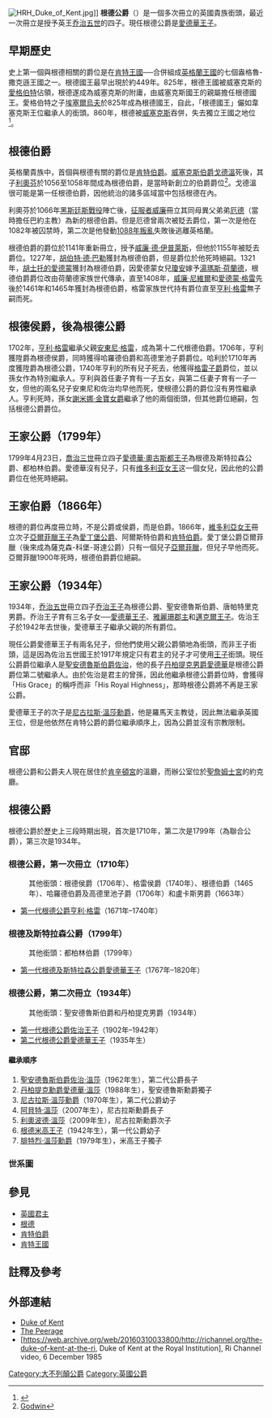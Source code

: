 {{NoteTA
|G1=PoliticiansUK
|G2=UK Places
|G3=People
|G4=Country
|T=zh-hk:根德公爵; zh-tw:肯特公爵; zh-cn:肯特公爵;
|1=zh-hk:根德; zh-tw:肯特; zh-cn:肯特;
|2=zh-hk:佐治; zh-tw:喬治; zh-cn:乔治;
|3=zh-hk:亞爾菲臘; zh-tw:阿爾弗雷德; zh-cn:阿尔弗雷德;
}}
{{Infobox peerage title
|name              = 根德公爵
|image             = [[File:Coat_of_Arms_of_Edward,_Duke_of_Kent.svg|220px]]
|blazon            =
|creation_date     = 1934年10月12日
|monarch           = [[佐治五世|佐治五世]]
|peerage           = [[英國貴族|英國貴族]]
|first_holder      = [[喬治王子_(肯特公爵)|第一代公爵佐治王子殿下]]
|present_holder    = [[愛德華親王_(肯特公爵)|第二代公爵愛德華王子殿下]]
|remainder_to      = 第一代公爵合法男性繼承人
|subsidiary_titles = 聖安德魯斯伯爵<br/>丹柏提克男爵
|heir_apparent     = [[佐治·溫莎_(安德魯斯伯爵)|安德魯斯伯爵佐治]]
|}}

[[Image:HRH_Duke_of_Kent.jpg|thumb]]]]
'''根德公爵'''（{{lang|en|Duke of Kent}}）是一個多次冊立的英國貴族銜頭，最近一次冊立是授予英王[[乔治五世|乔治五世]]的四子。現任根德公爵是[[愛德華親王_(根德公爵)|愛德華王子]]。

==早期歷史==
史上第一個與根德相關的爵位是在[[肯特王國|肯特王國]]──合併組成[[英格蘭王國|英格蘭王國]]的七個盎格魯-撒克遜王國之一。根德國王最早出現於約449年。825年，根德王國被威塞克斯的[[愛格伯特|愛格伯特]]佔領，根德遂成為威塞克斯的附庸，由威塞克斯國王的親屬擔任根德國王。愛格伯特之子[[埃塞爾烏夫|埃塞爾烏夫]]於825年成為根德國王，自此，「根德國王」儼如韋塞克斯王位繼承人的銜頭。860年，根德被[[威塞克斯王國|威塞克斯]]吞併，失去獨立王國之地位<ref>{{Cite web |url=http://www.historyfiles.co.uk/KingListsBritain/EnglandKent.htm |title=Kings of Kent |access-date=2014-05-03 |archive-date=2021-02-27 |archive-url=https://web.archive.org/web/20210227004455/https://www.historyfiles.co.uk/KingListsBritain/EnglandKent.htm |dead-url=no }}</ref>。

==根德伯爵==
{{main|肯特伯爵}}
英格蘭貴族中，首個與根德有關的爵位是[[肯特伯爵|肯特伯爵]]。[[戈德溫_(威塞克斯伯爵)|威塞克斯伯爵戈德溫]]死後，其子[[利奧芬·戈德溫松|利奧芬]]於1056至1058年間成為根德伯爵，是當時新創立的伯爵爵位<ref>[https://web.archive.org/web/20091027151836/http://www.geocities.com/egfrothos/Godwins.html Godwin]</ref>。戈德溫很可能是第一任根德伯爵，因他統治的諸多區域當中包括根德在內。

利奧芬於1066年[[黑斯廷斯戰役|黑斯廷斯戰役]]陣亡後，[[征服者威廉|征服者威廉]]冊立其同母異父弟弟[[巴約的厄德|厄德]]（當時擔任巴約主教）為新的根德伯爵。但是厄德曾兩次被貶去爵位，第一次是他在1082年被囚禁時，第二次是他發動[[1088年叛亂|1088年叛亂]]失敗後逃離英格蘭。

根德伯爵的爵位於1141年重新冊立，授予[[威廉·德·伊普萊斯|威廉·德·伊普萊斯]]，但他於1155年被貶去爵位。1227年，[[胡伯特·德·巴勒|胡伯特·德·巴勒]]獲封為根德伯爵，但是爵位於他死時絕嗣。1321年，[[胡士托的愛德蒙|胡士托的愛德蒙]]獲封為根德伯爵，因愛德蒙女兒[[肯特的瓊安|瓊安]]嫁予[[湯瑪斯·荷蘭德|湯瑪斯·荷蘭德]]，根德伯爵爵位改由荷蘭德家族世代傳承，直至1408年，[[威廉·尼維爾|威廉·尼維爾]]和[[愛德蒙·格雷|愛德蒙·格雷]]先後於1461年和1465年獲封為根德伯爵，格雷家族世代持有爵位直至[[亨利·格雷_(根德公爵)|亨利·格雷]]無子嗣而死。

==根德侯爵，後為根德公爵==
1702年，[[亨利·格雷_(根德公爵)|亨利·格雷]]繼承父親[[安東尼·格雷|安東尼·格雷]]，成為第十二代根德伯爵。1706年，亨利獲陞爵為根德侯爵，同時獲得哈羅德伯爵和高德里池子爵爵位。哈利於1710年再度獲陞爵為根德公爵，1740年亨利的所有兒子死去，他獲得[[格雷子爵|格雷子爵]]爵位，並以孫女作為特別繼承人。亨利與首任妻子育有一子五女，與第二任妻子育有一子一女，但他的兩名兒子安東尼和佐治均早他而死，使根德公爵的爵位沒有男性繼承人。亨利死時，孫女[[謝米娜·約克|謝米娜·金寶女爵]]繼承了他的兩個銜頭，但其他爵位絕嗣，包括根德公爵爵位。

==王家公爵（1799年）==
1799年4月23日，[[喬治三世|喬治三世]]冊立四子[[愛德華王子_(肯特及斯特拉森公爵)|愛德華·奧古斯都王子]]為根德及斯特拉森公爵、都柏林伯爵。愛德華沒有兒子，只有[[维多利亚_(英国女王)|维多利亚女王]]这一個女兒，因此他的公爵爵位在他死時絕嗣。

==王家伯爵（1866年）==
根德的爵位再度冊立時，不是公爵或侯爵，而是伯爵。1866年，[[维多利亚_(英国女王)|維多利亞女王]]冊立次子[[亞爾菲臘_(薩克森-科堡-哥達公爵)|亞爾菲臘王子]]為[[愛丁堡公爵|愛丁堡公爵]]、阿爾斯特伯爵和[[肯特伯爵|肯特伯爵]]。愛丁堡公爵亞爾菲臘（後來成為薩克森-科堡-哥達公爵）只有一個兒子[[阿爾弗雷德親王_(愛丁堡和薩克森-科堡-哥達)|亞爾菲臘]]，但兒子早他而死。亞爾菲臘1900年死時，根德伯爵爵位絕嗣。

==王家公爵（1934年）==
1934年，[[乔治五世|乔治五世]]冊立四子[[喬治王子_(肯特公爵)|乔治王子]]為根德公爵、聖安德魯斯伯爵、唐帕特里克男爵。乔治王子育有三名子女──[[愛德華親王_(肯特公爵)|愛德華王子]]、[[雅麗珊郡主_(歐志偉爵士夫人)|雅麗珊郡主]]和[[邁克爾王子|邁克爾王子]]。佐治王子於1942年去世後，愛德華王子繼承父親的所有爵位。

現任公爵愛德華王子有兩名兒子，但他們使用父親公爵領地為銜頭，而非王子銜頭，這是因為佐治五世國王於1917年規定只有君主的兒子才可使用[[英國王子|王子]]銜頭。現任公爵爵位繼承人是[[佐治·溫莎_(安德魯斯伯爵)|聖安德魯斯伯爵佐治]]，他的長子[[愛德華·溫莎_(丹柏提克男爵)|丹柏提克男爵愛德華]]是根德公爵爵位第二號繼承人。由於佐治是君主的曾孫，因此他繼承根德公爵爵位時，會獲得「His Grace」的稱呼而非「His Royal Highness」，那時根德公爵將不再是王家公爵。

愛德華王子的次子是[[尼古拉斯·溫莎勳爵|尼古拉斯·溫莎勳爵]]，他是羅馬天主教徒，因此無法繼承英國王位，但是他依然在肯特公爵的爵位繼承順序上，因為公爵並沒有宗教限制。

==官邸==
根德公爵和公爵夫人現在居住於[[肯辛頓宮|肯辛頓宮]]的溫廳，而辦公室位於[[聖詹姆士宮|聖詹姆士宮]]的約克廳。

==根德公爵==
根德公爵於歷史上三段時期出現，首次是1710年，第二次是1799年（為聯合公爵），第三次是1934年。

===根德公爵，第一次冊立（1710年）===
:其他銜頭：根德侯爵（1706年）、格雷侯爵（1740年）、根德伯爵（1465年）、哈羅德伯爵及高德里池子爵（1706年）和盧卡斯男爵（1663年）
*[[亨利·格雷_(根德公爵)|第一代根德公爵亨利·格雷]]（1671年–1740年）

===根德及斯特拉森公爵（1799年）===
:其他銜頭：都柏林伯爵（1799年）
*[[愛德華王子_(肯特及斯特拉森公爵)|第一代根德及斯特拉森公爵愛德華王子]]（1767年–1820年）

===根德公爵，第二次冊立（1934年）===
:其他銜頭：聖安德魯斯伯爵和丹柏提克男爵（1934年）
*[[喬治王子_(肯特公爵)|第一代根德公爵佐治王子]]（1902年–1942年）
*[[愛德華親王_(肯特公爵)|第二代根德公爵愛德華王子]]（1935年生）

====繼承順序====
# [[佐治·溫莎_(聖安德魯斯伯爵)|聖安德魯斯伯爵佐治·溫莎]]（1962年生），第二代公爵長子
# [[愛德華·溫莎_(丹柏提克勳爵)|丹柏提克勳爵愛德華·溫莎]]（1988年生），聖安德魯斯勳爵獨子
# [[尼古拉斯·溫莎勳爵|尼古拉斯·溫莎勳爵]]（1970年生），第二代公爵幼子
# [[阿貝特·溫莎|阿貝特·溫莎]]（2007年生），尼古拉斯勳爵長子
# [[利奧波德·溫莎|利奧波德·溫莎]]（2009年生），尼古拉斯勳爵次子
# [[邁克爾王子|根德米高王子]]（1942年生），第一代公爵幼子
# [[腓特烈·溫莎勳爵|腓特烈·溫莎勳爵]]（1979年生），米高王子獨子

===世系圖===
{{familytree/start}}
{{familytree|PGK|PGK='''[[喬治王子_(肯特公爵)|佐治王子<br>根德公爵]]'''<br>1902–1942}}
{{familytree| |)|-|-|-|-|-|-|-|-|-|-|.|}}
{{familytree|PEK| | | | | | | | | |PMK|PEK='''[[愛德華親王_(肯特公爵)|愛德華王子<br>根德公爵]]'''<br>1935生|PMK=6) [[邁克爾王子|根德米高王子]]<br>1942生}}
{{familytree| |)|-|-|-|.| | | | | | |!| }}
{{familytree|GW| |LNW| | | | | |LFW| |GW=1) [[佐治·溫莎_(聖安德魯斯伯爵)|佐治·溫莎<br>聖安德魯斯伯爵]]<br> 1962生|LNW=3) [[尼古拉斯·溫莎勳爵|尼古拉斯·溫莎勳爵]]<br>1970生|LFW=7) [[腓特烈·溫莎勳爵|腓特烈·溫莎勳爵]]<br>1979生}}
{{familytree| |!| | | |)|-|-|-|.| }}
{{familytree|EW| |AW| |LW| |EW=2) [[愛德華·溫莎_(丹柏提克勳爵)|愛德華·溫莎<br>丹柏提克勳爵]]<br>1988生|AW=4) [[阿貝特·溫莎|阿貝特·溫莎]]<br>2007生|LW=5) [[利奧波德·溫莎|利奧波德·溫莎]]<br>2009生}}
{{familytree/end}}

==參見==
*[[英國君主|英國君主]]
*[[根德郡|根德]]
*[[肯特伯爵|肯特伯爵]]
*[[肯特王國|肯特王國]]

==註釋及參考==
{{reflist}}

==外部連結==
*[https://web.archive.org/web/20080319081442/http://www.ukdukes.co.uk/the_dukes/the_duke_of_kent/ Duke of Kent]
*[http://www.thepeerage.com The Peerage] {{Wayback|url=http://www.thepeerage.com/ |date=20201117041446 }}
*[https://web.archive.org/web/20160310033800/http://richannel.org/the-duke-of-kent-at-the-ri, Duke of Kent at the Royal Institution], Ri Channel video, 6 December 1985

{{根德公爵}}
{{英國王室頭銜}}
{{現存不列顛公爵爵位}}
[[Category:大不列顛公爵|Category:大不列顛公爵]]
[[Category:英國公爵|Category:英國公爵]]